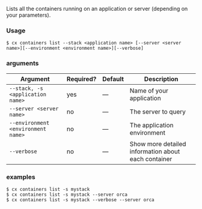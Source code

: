 Lists all the containers running on an application or server (depending on your parameters).

### Usage

```shell
$ cx containers list --stack <application name> [--server <server name>][--environment <environment name>][--verbose]
```

### arguments

| Argument | Required? | Default | Description |
|  ---  |  ---  |  ---  |  ---  |
| `--stack, -s <application name>` | yes | — | Name of your application |
| `--server <server name>` | no | — | The server to query |
| `--environment <environment name>` | no | — | The application environment |
| `--verbose` | no | — | Show more detailed information about each container |

### examples

```shell
$ cx containers list -s mystack
$ cx containers list -s mystack --server orca
$ cx containers list -s mystack --verbose --server orca
```

